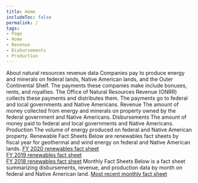 ```yaml
---
title: Home
includeToc: false
permalink: /
tags:
- Page
- Home
- Revenue
- Disbursements
- Production
---
```


<DataFilterProviderWrapper defaults='home_data_filter_default'>
  <Box
    style={{
      width: "100%",
      padding: "0 0 10px",
    }}>
  <Container maxWidth="lg">
    <Grid container spacing={0}>
      <Grid item xs={12} md={7}>
        <Typography variant="h2" component="h1">About natural resources revenue data</Typography>
        <Box
          component="p"
          pt={0}
          pb={6}
          pr={{ xs: 0, md: 3 }}
          style={{
            fontWeight: 'normal',
            fontSize: '1.4rem',
            lineHeight: '2.25rem' }}>
            Companies pay to produce energy and minerals on federal lands, Native American lands, and the <GlossaryTerm>Outer Continental Shelf</GlossaryTerm>.
            The payments these companies make include <GlossaryTerm>bonuses</GlossaryTerm>, <GlossaryTerm>rents</GlossaryTerm>, and <GlossaryTerm>royalties</GlossaryTerm>.
            The Office of Natural Resources Revenue (ONRR) collects these payments and distributes them. The payments go to federal and local governments and Native Americans.
        </Box>
      </Grid>
      <Grid item xs={12} md={5}>
        <Hidden smDown>
        <Box bgcolor="primary.main" mt={4} mb={4} pt={0.5} pb={2} pl={3} pr={3} borderRadius={10}>
          <WhatsNew />
        </Box>
        </Hidden>
      </Grid>
    </Grid>
  </Container>
  </Box>
  <Container maxWidth="lg">
    <Box mb={2}>
      <Grid container spacing={0}>
        <Grid item xs={12} lg={12}>
          <Tabtastic selectedTab={props.location.search}>
            <TabtasticTab label="Revenue">
              <Grid container m={0} spacing={4}>
                <Grid item xs={12}>
                  <Typography variant="h2">
                    Revenue
                  </Typography>
                  <Typography variant="body1">
                    The amount of money collected from energy and minerals on property owned by the federal government and Native Americans.
                  </Typography>
                </Grid>
                <Grid item xs={12} lg={12}>
                  <SectionHeader
                      title="Total revenue"
                      linkLabel="revenue"
                      showLinks
                  />
                </Grid>
                <Grid item xs={12}>
                  <HomeDataFilters />
                </Grid>
                <Grid item xs={12} lg={12}>
                  <TotalRevenue />
                </Grid>
                <Grid item xs={12}>
                  <ExploreRevenue />
                </Grid>
              </Grid>
            </TabtasticTab>
            <TabtasticTab label="Disbursements">
              <Grid container spacing={4}>
                <Grid item xs={12}>
                  <Typography variant="h2">
                    Disbursements
                  </Typography>
                  <Typography variant="body1">
                    The amount of money paid to federal and local governments and Native Americans.
                  </Typography>
                </Grid>
                <Grid item xs={12} lg={12}>
                  <TotalDisbursements />
                </Grid>
                <Grid item xs={12}>
                  <ExploreDisbursements />
                </Grid>
              </Grid>
            </TabtasticTab>
            <TabtasticTab label="Production">
              <Grid container spacing={4}>
                <Grid item xs={12}>
                  <Typography variant="h2">
                    Production
                  </Typography>
                  <Typography variant="body1">
                    The volume of energy produced on federal and Native American property.
                  </Typography>
                </Grid>
                <Grid item xs={12} lg={12}>
                  <TotalProduction />
                </Grid>
                <Grid item xs={12}>
                  <ExploreProduction />
                </Grid>
              </Grid>
            </TabtasticTab>
            <TabtasticTab label="Fact Sheets">
              <Grid container spacing={4}>
                <Grid item xs={12}>
                  <Typography variant="h2">
                  Renewable Fact Sheets
                  </Typography>
                  <Typography variant="body1">
                    Below are renewables fact sheets by fiscal year for geothermal and wind energy on federal and Native American lands.
                  </Typography>
<a href="https://github.com/ONRR/nrrd/files/8018326/Renewables.Snapshot.FY2020.acc.pdf">FY 2020 renewables fact sheet</a><br />
<a href="https://github.com/ONRR/nrrd/files/8018326/Renewables.Snapshot.FY2020.acc.pdf">FY 2019 renewables fact sheet</a><br />
<a href="https://github.com/ONRR/nrrd/files/8018326/Renewables.Snapshot.FY2020.acc.pdf">FY 2018 renewables fact sheet</a>

<Typography variant="h2">
Monthly Fact Sheets
</Typography>
<Typography variant="body1">
Below is a fact sheet summarizing disbursements, revenue, and production data by month on federal and Native American land.
</Typography>
<a href="https://revenuedata.doi.gov/fact-sheet/">Most recent monthly fact sheet</a><br />
                </Grid>
              </Grid>
            </TabtasticTab>
          </Tabtastic>
        </Grid>
      </Grid>
    </Box>
  </Container>
  <Hidden mdUp>
    <Container maxWidth={false} component="section" style={{ backgroundColor: '#f0f6fa' }}>
      <Container maxWidth="lg">
        <Box pt={4} pb={4}>
          <WhatsNew />
        </Box>
      </Container>
    </Container>
  </Hidden>
</DataFilterProviderWrapper>
